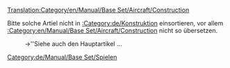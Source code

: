 [[Translation:Category/en/Manual/Base Set/Aircraft/Construction]]


{{en/Bilingual box| de
| Artikel, die sich damit beschäftigen, wie man etwas baut, sind hier aufgelistet.
| Articles dealing with how to construct things are listed here.}}
Bitte solche Artiel nicht in [[:Category:de/Konstruktion]] einsortieren, vor allem [[:Category:en/Manual/Base Set/Aircraft/Construction]] nicht so übersetzen.
:→''Siehe auch den Hauptartikel {{Page:en/Pystro/Template/Link Translation|Construction|De|'''Bauen'''|Bauen|Konstruktion}}...

[[Category:de/Manual/Base Set/Spielen]]